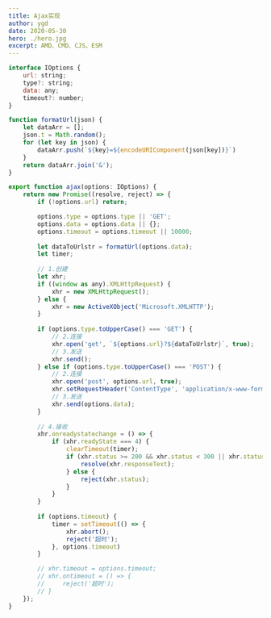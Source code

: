 ```yaml
---
title: Ajax实现
author: ygd
date: 2020-05-30
hero: ./hero.jpg
excerpt: AMD、CMD、CJS、ESM
---
```



```js
interface IOptions {
    url: string;
    type?: string;
    data: any;
    timeout?: number;
}

function formatUrl(json) {
    let dataArr = [];
    json.t = Math.random();
    for (let key in json) {
        dataArr.push(`${key}=${encodeURIComponent(json[key])}`)
    }
    return dataArr.join('&');
}

export function ajax(options: IOptions) {
    return new Promise((resolve, reject) => {
        if (!options.url) return;

        options.type = options.type || 'GET';
        options.data = options.data || {};
        options.timeout = options.timeout || 10000;
    
        let dataToUrlstr = formatUrl(options.data);
        let timer;
    
        // 1.创建
        let xhr;
        if ((window as any).XMLHttpRequest) {
            xhr = new XMLHttpRequest();
        } else {
            xhr = new ActiveXObject('Microsoft.XMLHTTP');
        }
    
        if (options.type.toUpperCase() === 'GET') {
            // 2.连接
            xhr.open('get', `${options.url}?${dataToUrlstr}`, true);
            // 3.发送
            xhr.send();
        } else if (options.type.toUpperCase() === 'POST') {
            // 2.连接
            xhr.open('post', options.url, true);
            xhr.setRequestHeader('ContentType', 'application/x-www-form-urlencoded');
            // 3.发送
            xhr.send(options.data);
        }
    
        // 4.接收
        xhr.onreadystatechange = () => {
            if (xhr.readyState === 4) {
                clearTimeout(timer);
                if (xhr.status >= 200 && xhr.status < 300 || xhr.status === 304) {
                    resolve(xhr.responseText);
                } else {
                    reject(xhr.status);
                }
            }
        }
    
        if (options.timeout) {
            timer = setTimeout(() => {
                xhr.abort();
                reject('超时');
            }, options.timeout)
        }

        // xhr.timeout = options.timeout;
        // xhr.ontimeout = () => {
        //     reject('超时');
        // }
    });
}

```